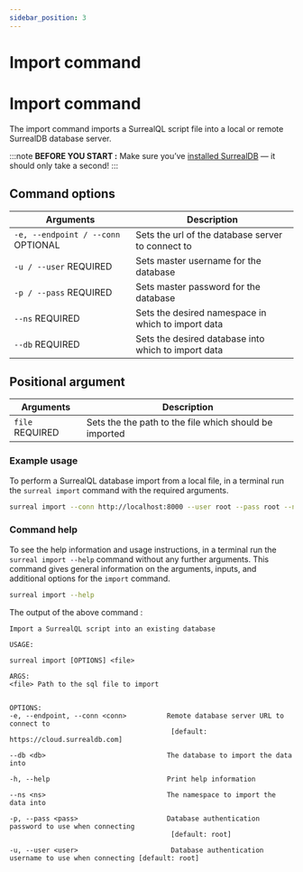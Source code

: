 ```yaml
---
sidebar_position: 3
---
```



# Import command

# Import command

The import command imports a SurrealQL script file into a local or remote SurrealDB database server.

:::note
__BEFORE YOU START :__ Make sure you’ve [installed SurrealDB](/docs/installation/overview/) — it should only take a second!
:::


## Command options 

<table>
    <thead>
        <tr>
            <th colspan="2">Arguments</th>
            <th>Description</th>
        </tr>
    </thead>  
    <tbody>
        <tr>
            <td colspan="2">
                <code>-e, --endpoint / --conn</code>
                <l className='grey'>OPTIONAL</l>
            </td>
            <td>
            Sets the url of the database server to connect to
            </td>
        </tr>
        <tr>
            <td colspan="2">
                <code>-u / --user</code>
                <l className='yellow'>REQUIRED</l>
            </td>
            <td>
                Sets master username for the database
            </td>
        </tr>
        <tr>
            <td colspan="2">
                <code>-p / --pass</code>
                <l className='yellow'>REQUIRED</l>
            </td>
            <td>
                Sets master password for the database
            </td>
        </tr>
        <tr>
            <td colspan="2">
                <code>--ns</code>
                <l className='yellow'>REQUIRED</l>
            </td>
            <td>
                Sets the desired namespace in which to import data
            </td>
        </tr>
        <tr>
            <td colspan="2">
                <code>--db</code>
                <l className='yellow'>REQUIRED</l>
            </td>
            <td>
                Sets the desired database into which to import data
            </td>
        </tr>
    </tbody>
</table>

## Positional argument

<table>
    <thead>
        <tr>
            <th colspan="2">Arguments</th>
            <th>Description</th>
        </tr>
    </thead>  
    <tbody>
        <tr>
            <td colspan="2">
                <code>file</code>
                <l className='yellow'>REQUIRED</l>
            </td>
            <td>
            Sets the the path to the file which should be imported
            </td>
        </tr>
    </tbody>
</table>

### Example usage
To perform a SurrealQL database import from a local file, in a terminal run the `surreal import` command with the required arguments.

```bash
surreal import --conn http://localhost:8000 --user root --pass root --ns test --db test downloads/surreal_deal_v1.surql
```

### Command help
To see the help information and usage instructions, in a terminal run the `surreal import --help` command without any further arguments. This command gives general information on the arguments, inputs, and additional options for the `import` command.

```bash
surreal import --help
```

The output of the above command :


```
Import a SurrealQL script into an existing database

USAGE:

surreal import [OPTIONS] <file>

ARGS:
<file> Path to the sql file to import


OPTIONS:
-e, --endpoint, --conn <conn>          Remote database server URL to connect to
                                        [default: https://cloud.surrealdb.com]

--db <db>                              The database to import the data into

-h, --help                             Print help information

--ns <ns>                              The namespace to import the data into

-p, --pass <pass>                      Database authentication password to use when connecting
                                        [default: root]

-u, --user <user>                       Database authentication username to use when connecting [default: root]
```